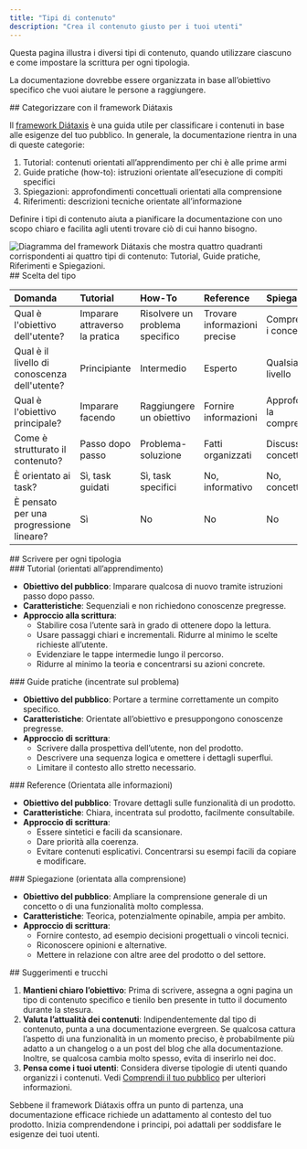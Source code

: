 ```yaml
---
title: "Tipi di contenuto"
description: "Crea il contenuto giusto per i tuoi utenti"
---
```


<Tip>
  Questa pagina illustra i diversi tipi di contenuto, quando utilizzare ciascuno e come impostare la scrittura per ogni tipologia.
</Tip>

La documentazione dovrebbe essere organizzata in base all’obiettivo specifico che vuoi aiutare le persone a raggiungere.

<div id="categorize-using-the-ditaxis-framework">
  ## Categorizzare con il framework Diátaxis
</div>

Il [framework Diátaxis](https://diataxis.fr) è una guida utile per classificare i contenuti in base alle esigenze del tuo pubblico. In generale, la documentazione rientra in una di queste categorie:

1. Tutorial: contenuti orientati all’apprendimento per chi è alle prime armi
2. Guide pratiche (how-to): istruzioni orientate all’esecuzione di compiti specifici
3. Spiegazioni: approfondimenti concettuali orientati alla comprensione
4. Riferimenti: descrizioni tecniche orientate all’informazione

Definire i tipi di contenuto aiuta a pianificare la documentazione con uno scopo chiaro e facilita agli utenti trovare ciò di cui hanno bisogno.

<Frame>
  <img src="/images/guides/best-practices/diataxis.webp" alt="Diagramma del framework Diátaxis che mostra quattro quadranti corrispondenti ai quattro tipi di contenuto: Tutorial, Guide pratiche, Riferimenti e Spiegazioni." />
</Frame>

<div id="picking-a-type">
  ## Scelta del tipo
</div>

| Domanda                     | Tutorial             | How-To               | Reference            | Spiegazione          |
|:-----------------------------|:---------------------|:---------------------|:---------------------|:---------------------|
| Qual è l&#39;obiettivo dell&#39;utente?      | Imparare attraverso la pratica | Risolvere un problema specifico | Trovare informazioni precise | Comprendere i concetti |
| Qual è il livello di conoscenza dell&#39;utente? | Principiante             | Intermedio         | Esperto         | Qualsiasi livello           |
| Qual è l&#39;obiettivo principale?    | Imparare facendo    | Raggiungere un obiettivo     | Fornire informazioni | Approfondire la comprensione |
| Come è strutturato il contenuto? | Passo dopo passo        | Problema-soluzione     | Fatti organizzati     | Discussioni concettuali |
| È orientato ai task?          | Sì, task guidati    | Sì, task specifici  | No, informativo   | No, concettuale      |
| È pensato per una progressione lineare? | Sì | No | No | No |

<div id="writing-for-each-type">
  ## Scrivere per ogni tipologia
</div>

<div id="tutorials-learning-oriented">
  ### Tutorial (orientati all’apprendimento)
</div>

* **Obiettivo del pubblico**: Imparare qualcosa di nuovo tramite istruzioni passo dopo passo.
* **Caratteristiche**: Sequenziali e non richiedono conoscenze pregresse.
* **Approccio alla scrittura**:
  * Stabilire cosa l’utente sarà in grado di ottenere dopo la lettura.
  * Usare passaggi chiari e incrementali. Ridurre al minimo le scelte richieste all’utente.
  * Evidenziare le tappe intermedie lungo il percorso.
  * Ridurre al minimo la teoria e concentrarsi su azioni concrete.

<div id="how-to-guides-problem-oriented">
  ### Guide pratiche (incentrate sul problema)
</div>

* **Obiettivo del pubblico**: Portare a termine correttamente un compito specifico.
* **Caratteristiche**: Orientate all’obiettivo e presuppongono conoscenze pregresse.
* **Approccio di scrittura**:
  * Scrivere dalla prospettiva dell’utente, non del prodotto.
  * Descrivere una sequenza logica e omettere i dettagli superflui.
  * Limitare il contesto allo stretto necessario.

<div id="reference-information-oriented">
  ### Reference (Orientata alle informazioni)
</div>

* **Obiettivo del pubblico**: Trovare dettagli sulle funzionalità di un prodotto.
* **Caratteristiche**: Chiara, incentrata sul prodotto, facilmente consultabile.
* **Approccio di scrittura**:
  * Essere sintetici e facili da scansionare.
  * Dare priorità alla coerenza.
  * Evitare contenuti esplicativi. Concentrarsi su esempi facili da copiare e modificare.

<div id="explanation-understanding-oriented">
  ### Spiegazione (orientata alla comprensione)
</div>

* **Obiettivo del pubblico**: Ampliare la comprensione generale di un concetto o di una funzionalità molto complessa.
* **Caratteristiche**: Teorica, potenzialmente opinabile, ampia per ambito.
* **Approccio di scrittura**:
  * Fornire contesto, ad esempio decisioni progettuali o vincoli tecnici.
  * Riconoscere opinioni e alternative.
  * Mettere in relazione con altre aree del prodotto o del settore.

<div id="tips-and-tricks">
  ## Suggerimenti e trucchi
</div>

1. **Mantieni chiaro l’obiettivo**: Prima di scrivere, assegna a ogni pagina un tipo di contenuto specifico e tienilo ben presente in tutto il documento durante la stesura.
2. **Valuta l’attualità dei contenuti**: Indipendentemente dal tipo di contenuto, punta a una documentazione evergreen. Se qualcosa cattura l’aspetto di una funzionalità in un momento preciso, è probabilmente più adatto a un changelog o a un post del blog che alla documentazione. Inoltre, se qualcosa cambia molto spesso, evita di inserirlo nei doc.
3. **Pensa come i tuoi utenti**: Considera diverse tipologie di utenti quando organizzi i contenuti. Vedi [Comprendi il tuo pubblico](/it/guides/understand-your-audience) per ulteriori informazioni.

Sebbene il framework Diátaxis offra un punto di partenza, una documentazione efficace richiede un adattamento al contesto del tuo prodotto. Inizia comprendendone i principi, poi adattali per soddisfare le esigenze dei tuoi utenti.